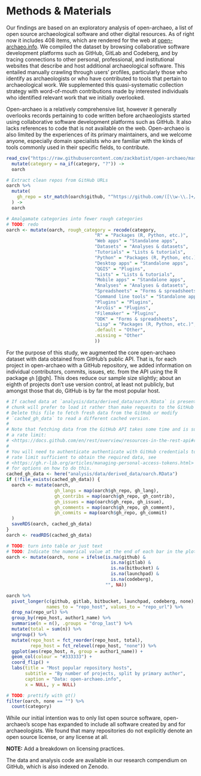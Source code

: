 # Methods & Materials

Our findings are based on an exploratory analysis of open-archaeo, a list of open source archaeological software and other digital resources. As of right now it includes 408 items, which are rendered for the web at [open-archaeo.info](open-archaeo.info). We compiled the dataset by browsing collaborative software development platforms such as GitHub, GitLab and Codeberg, and by tracing connections to other personal, professional, and institutional websites that describe and host additional archaeological software. This entailed manually crawling through users' profiles, particularly those who identify as archaeologists or who have contributed to tools that pertain to archaeological work. We supplemented this quasi-systematic collection strategy with word-of-mouth contributions made by interested individuals who identified relevant work that we initially overlooked.

Open-archaeo is a relatively comprehensive list, however it generally overlooks records pertaining to code written before archaeologists started using collaborative software development platforms such as GitHub. It also lacks references to code that is not available on the web. Open-archaeo is also limited by the experiences of its primary maintainers, and we welcome anyone, especially domain specialists who are familiar with the kinds of tools commonly used in their specific fields, to contribute.

```r
read_csv("https://raw.githubusercontent.com/zackbatist/open-archaeo/master/open-archaeo.csv") %>%
  mutate(category = na_if(category, "?")) ->
  oarch

# Extract clean repos from GitHub URLs
oarch %>%
  mutate(
    gh_repo = str_match(oarch$github, "^https://github.com/([\\w-\\.]+/[\\w-\\.]+)/?.*?$")[,2]
  ) ->
  oarch

# Amalgamate categories into fewer rough categories
# TODO: redo
oarch <- mutate(oarch, rough_category = recode(category,
                                 "R" = "Packages (R, Python, etc.)",
                                 "Web apps" = "Standalone apps",
                                 "Datasets" = "Analyses & datasets",
                                 "Tutorials" = "Lists & tutorials",
                                 "Python" = "Packages (R, Python, etc.)",
                                 "Desktop apps" = "Standalone apps",
                                 "QGIS" = "Plugins",
                                 "Lists" = "Lists & tutorials",
                                 "Mobile apps" = "Standalone apps",
                                 "Analyses" = "Analyses & datasets",
                                 "Spreadsheets" = "Forms & spreadsheets",
                                 "Command line tools" = "Standalone apps",
                                 "Plugins" = "Plugins",
                                 "ArcGis" = "Plugins",
                                 "Filemaker" = "Plugins",
                                 "ODK" = "Forms & spreadsheets",
                                 "Lisp" = "Packages (R, Python, etc.)",
                                 .default = "Other",
                                 .missing = "Other"
                                 ))
```

For the purpose of this study, we augmented the core open-archaeo dataset with data obtained from GitHub's public API. That is, for each project in open-archaeo with a GitHub repository, we added information on individual contributors, commits, issues, etc. from the API using the R package `gh` [@gh]. This does reduce our sample size slightly; about an eighth of projects don't use version control, at least not publicly, but amongst those that do, GitHub is by far the most popular host.

```r
# If cached data at `analysis/data/derived_data/oarch.RData` is present, this
# chunk will prefer to load it rather than make requests to the GitHub API.
# Delete this file to fetch fresh data from the GitHub or modify 
# `cached_gh_data` to read a different cached version.
#
# Note that fetching data from the GitHub API takes some time and is subject to
# a rate limit:
# <https://docs.github.com/en/rest/overview/resources-in-the-rest-api#rate-limiting>
#
# You will need to authenticate authenticate with GitHub credentials to get a
# rate limit sufficient to obtain the required data, see 
# <https://gh.r-lib.org/articles/managing-personal-access-tokens.html>
# for options on how to do this.
cached_gh_data <- here("analysis/data/derived_data/oarch.RData")
if (!file_exists(cached_gh_data)) {
  oarch <- mutate(oarch,
                  gh_langs = map(oarch$gh_repo, gh_lang),
                  gh_contribs = map(oarch$gh_repo, gh_contrib),
                  gh_issues = map(oarch$gh_repo, gh_issue),
                  gh_comments = map(oarch$gh_repo, gh_comment),
                  gh_commits = map(oarch$gh_repo, gh_commit)
  )
  saveRDS(oarch, cached_gh_data)
}
oarch <- readRDS(cached_gh_data)
```

```r
# TODO: turn into table or just text
# TODO: Indicate the numerical value at the end of each bar in the plot-repo-hosts figure.
oarch <- mutate(oarch, none = ifelse(is.na(github) &
                                       is.na(gitlab) &
                                       is.na(bitbucket) &
                                       is.na(launchpad) &
                                       is.na(codeberg),
                                     "", NA))

oarch %>%
  pivot_longer(c(github, gitlab, bitbucket, launchpad, codeberg, none),
               names_to = "repo_host", values_to = "repo_url") %>%
  drop_na(repo_url) %>%
  group_by(repo_host, author1_name) %>%
  summarise(n = n(), .groups = "drop_last") %>%
  mutate(total = sum(n)) %>%
  ungroup() %>%
  mutate(repo_host = fct_reorder(repo_host, total),
         repo_host = fct_relevel(repo_host, "none")) %>%
  ggplot(aes(repo_host, n, group = author1_name)) +
  geom_col(colour = "#333333") +
  coord_flip() +
  labs(title = "Most popular repository hosts",
       subtitle = "By number of projects, split by primary author",
       caption = "Data: open-archaeo.info",
       x = NULL, y = NULL)
```

```r
# TODO: prettify with gt()
filter(oarch, none == "") %>%
  count(category)
```

While our initial intention was to only list open source software, open-archaeo's scope has expanded to include all software created by and for archaeologists. We found that many repositories do not explicitly denote an open source license, or any license at all.

**NOTE:** Add a breakdown on licensing practices.

The data and analysis code are available in our research compendium on GitHub, which is also indexed on Zenodo.
